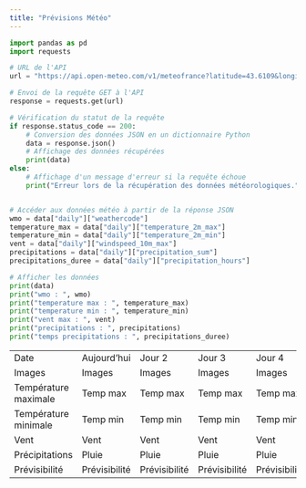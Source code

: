 ---
title: "Prévisions Météo"
---


```{python}
import pandas as pd
import requests

# URL de l'API
url = "https://api.open-meteo.com/v1/meteofrance?latitude=43.6109&longitude=3.8763&daily=weathercode,temperature_2m_max,temperature_2m_min,precipitation_sum,precipitation_hours,precipitation_probability_max,windspeed_10m_max&timezone=Europe%2FBerlin"

# Envoi de la requête GET à l'API
response = requests.get(url)

# Vérification du statut de la requête
if response.status_code == 200:
    # Conversion des données JSON en un dictionnaire Python
    data = response.json()
    # Affichage des données récupérées
    print(data)
else:
    # Affichage d'un message d'erreur si la requête échoue
    print("Erreur lors de la récupération des données météorologiques.")


# Accéder aux données météo à partir de la réponse JSON
wmo = data["daily"]["weathercode"]
temperature_max = data["daily"]["temperature_2m_max"]
temperature_min = data["daily"]["temperature_2m_min"]
vent = data["daily"]["windspeed_10m_max"]
precipitations = data["daily"]["precipitation_sum"]
precipitations_duree = data["daily"]["precipitation_hours"]

# Afficher les données
print(data)
print("wmo : ", wmo)
print("temperature max : ", temperature_max)
print("temperature min : ", temperature_min)
print("vent max : ", vent)
print("precipitations : ", precipitations)
print("temps precipitations : ", precipitations_duree)
```

<head>
    <link rel="stylesheet" href="styles.css">
</head>

<table id="myTable">
    <tr class="ligne-coloree1">
        <td>Date</td>
        <td>Aujourd'hui</td>
        <td>Jour 2</td>
        <td>Jour 3</td>
        <td>Jour 4</td>
    </tr>
    <tr class="ligne-coloree2">
        <td>Images</td>
        <td>Images</td>
        <td>Images</td>
        <td>Images</td>
        <td>Images</td>
    </tr>
    <tr class="ligne-coloree1">
        <td>Température maximale</td>
        <td>Temp max</td>
        <td>Temp max</td>
        <td>Temp max</td>
        <td>Temp max</td>
    </tr>
    <tr class="ligne-coloree1">
        <td>Température minimale</td>
        <td>Temp min</td>
        <td>Temp min</td>
        <td>Temp min</td>
        <td>Temp min</td>
    </tr>
    <tr class="ligne-coloree1">
        <td>Vent</td>
        <td>Vent</td>
        <td>Vent</td>
        <td>Vent</td>
        <td>Vent</td>
    </tr>
    <tr class="ligne-coloree1">
        <td>Précipitations</td>
        <td>Pluie</td>
        <td>Pluie</td>
        <td>Pluie</td>
        <td>Pluie</td>
    </tr>
    <tr class="ligne-coloree1">
        <td>Prévisibilité</td>
        <td>Prévisibilité</td>
        <td>Prévisibilité</td>
        <td>Prévisibilité</td>
        <td>Prévisibilité</td>
    </tr>
</table>